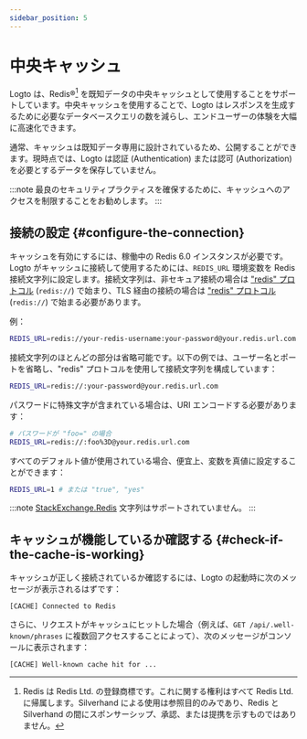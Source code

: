 ```yaml
---
sidebar_position: 5
---
```


# 中央キャッシュ

Logto は、Redis®[^1] を既知データの中央キャッシュとして使用することをサポートしています。中央キャッシュを使用することで、Logto はレスポンスを生成するために必要なデータベースクエリの数を減らし、エンドユーザーの体験を大幅に高速化できます。

[^1]: Redis は Redis Ltd. の登録商標です。これに関する権利はすべて Redis Ltd. に帰属します。Silverhand による使用は参照目的のみであり、Redis と Silverhand の間にスポンサーシップ、承認、または提携を示すものではありません。

通常、キャッシュは既知データ専用に設計されているため、公開することができます。現時点では、Logto は認証 (Authentication) または認可 (Authorization) を必要とするデータを保存していません。

:::note
最良のセキュリティプラクティスを確保するために、キャッシュへのアクセスを制限することをお勧めします。
:::

## 接続の設定 \{#configure-the-connection}

キャッシュを有効にするには、稼働中の Redis 6.0 インスタンスが必要です。Logto がキャッシュに接続して使用するためには、`REDIS_URL` 環境変数を Redis 接続文字列に設定します。接続文字列は、非セキュア接続の場合は ["redis" プロトコル](https://www.iana.org/assignments/uri-schemes/prov/redis) (`redis://`) で始まり、TLS 経由の接続の場合は ["redis" プロトコル](https://www.iana.org/assignments/uri-schemes/prov/rediss) (`redis://`) で始まる必要があります。

例：

```bash
REDIS_URL=redis://your-redis-username:your-password@your.redis.url.com:6380
```

接続文字列のほとんどの部分は省略可能です。以下の例では、ユーザー名とポートを省略し、"redis" プロトコルを使用して接続文字列を構成しています：

```bash
REDIS_URL=redis://:your-password@your.redis.url.com
```

パスワードに特殊文字が含まれている場合は、URI エンコードする必要があります：

```bash
# パスワードが "foo=" の場合
REDIS_URL=redis://:foo%3D@your.redis.url.com
```

すべてのデフォルト値が使用されている場合、便宜上、変数を真値に設定することができます：

```bash
REDIS_URL=1 # または "true", "yes"
```

:::note
[StackExchange.Redis](https://stackexchange.github.io/StackExchange.Redis/Configuration.html) 文字列はサポートされていません。
:::

## キャッシュが機能しているか確認する \{#check-if-the-cache-is-working}

キャッシュが正しく接続されているか確認するには、Logto の起動時に次のメッセージが表示されるはずです：

```
[CACHE] Connected to Redis
```

さらに、リクエストがキャッシュにヒットした場合（例えば、`GET /api/.well-known/phrases` に複数回アクセスすることによって）、次のメッセージがコンソールに表示されます：

```
[CACHE] Well-known cache hit for ...
```
